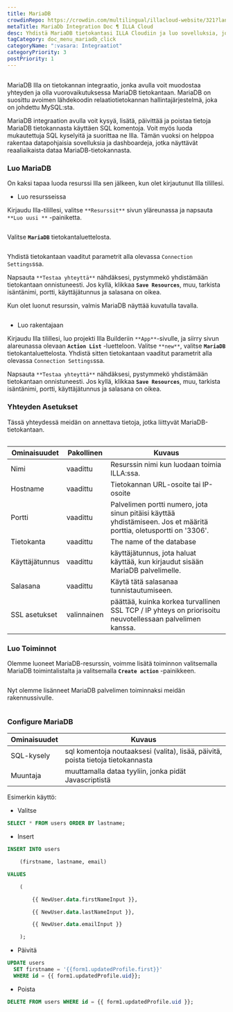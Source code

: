 ```yaml
---
title: MariaDB
crowdinRepo: https://crowdin.com/multilingual/illacloud-website/321?languages=fi&filter=basic&value=0
metaTitle: MariaDb Integration Doc ¶ ILLA Cloud
desc: Yhdistä MariaDB tietokantasi ILLA Cloudiin ja luo sovelluksia, jotka voivat kysyä, manipuloida ja näyttää tietoja. Lue tämä opas oppiaksesi.
tagCategory: doc_menu_mariadb_click
categoryName: ":vasara: Integraatiot"
categoryPriority: 3
postPriority: 1
---
```


## <h2 hidden>Mitä MariaDB on?</h2>

MariaDB Illa on tietokannan integraatio, jonka avulla voit muodostaa yhteyden ja olla vuorovaikutuksessa MariaDB tietokantaan. MariaDB on suosittu avoimen lähdekoodin relaatiotietokannan hallintajärjestelmä, joka on johdettu MySQL:sta.

MariaDB integraation avulla voit kysyä, lisätä, päivittää ja poistaa tietoja MariaDB tietokannasta käyttäen SQL komentoja. Voit myös luoda mukautettuja SQL kyselyitä ja suorittaa ne Illa. Tämän vuoksi on helppoa rakentaa datapohjaisia sovelluksia ja dashboardeja, jotka näyttävät reaaliaikaista dataa MariaDB-tietokannasta.

### Luo MariaDB

On kaksi tapaa luoda resurssi Illa sen jälkeen, kun olet kirjautunut Illa tilillesi. 

-   Luo resursseissa

Kirjaudu Illa-tilillesi, valitse `**Resurssit**` sivun yläreunassa ja napsauta `**Luo uusi **` -painiketta. 

<img src='https://cdn.illacloud.com/official-website/img/docs/external_resource.png' alt='' />

Valitse **`MariaDB`** tietokantaluettelosta.

<img src='https://cdn.illacloud.com/official-website/img/docs/action_list.png' alt='' />

Yhdistä tietokantaan vaaditut parametrit alla olevassa `Connection Settings`ssa. 

Napsauta `**Testaa yhteyttä**` nähdäksesi, pystymmekö yhdistämään tietokantaan onnistuneesti. Jos kyllä, klikkaa **`Save Resources`**, muu, tarkista isäntänimi, portti, käyttäjätunnus ja salasana on oikea.

Kun olet luonut resurssin, valmis MariaDB näyttää kuvatulla tavalla.

<img src='https://cdn.illacloud.com/official-website/img/docs/maria_ex_ready.png' alt='' />

-   Luo rakentajaan

Kirjaudu Illa tilillesi, luo projekti Illa Builderiin `**App**`-sivulle, ja siirry sivun alareunassa olevaan **`Action List`** -luetteloon. Valitse `**new**`, valitse **`MariaDB`** tietokantaluettelosta. Yhdistä sitten tietokantaan vaaditut parametrit alla olevassa `Connection Settings`ssa.

Napsauta `**Testaa yhteyttä**` nähdäksesi, pystymmekö yhdistämään tietokantaan onnistuneesti. Jos kyllä, klikkaa **`Save Resources`**, muu, tarkista isäntänimi, portti, käyttäjätunnus ja salasana on oikea.

### Yhteyden Asetukset

Tässä yhteydessä meidän on annettava tietoja, jotka liittyvät MariaDB-tietokantaan.

<img src='https://cdn.illacloud.com/official-website/img/docs/maria_config.png' alt='' />

| Ominaisuudet   | Pakollinen  | Kuvaus                                                                                                              |
| -------------- | ----------- | ------------------------------------------------------------------------------------------------------------------- |
| Nimi           | vaadittu    | Resurssin nimi kun luodaan toimia ILLA:ssa.                                                                         |
| Hostname       | vaadittu    | Tietokannan URL-osoite tai IP-osoite                                                                                |
| Portti         | vaadittu    | Palvelimen portti numero, jota sinun pitäisi käyttää yhdistämiseen. Jos et määritä porttia, oletusportti on '3306'. |
| Tietokanta     | vaadittu    | The name of the database                                                                                            |
| Käyttäjätunnus | vaadittu    | käyttäjätunnus, jota haluat käyttää, kun kirjaudut sisään MariaDB palvelimelle.                                     |
| Salasana       | vaadittu    | Käytä tätä salasanaa tunnistautumiseen.                                                                             |
| SSL asetukset  | valinnainen | päättää, kuinka korkea turvallinen SSL TCP / IP yhteys on priorisoitu neuvotellessaan palvelimen kanssa.            |

### Luo Toiminnot

Olemme luoneet MariaDB-resurssin, voimme lisätä toiminnon valitsemalla MariaDB toimintalistalta ja valitsemalla **`Create action`** -painikkeen.

<img src='https://cdn.illacloud.com/official-website/img/docs/maria_resource_list.png' alt='' />

 Nyt olemme lisänneet MariaDB palvelimen toiminnaksi meidän rakennussivulle.

<img src='https://cdn.illacloud.com/official-website/img/docs/maria.png' alt='' />

### Configure MariaDB

| Ominaisuudet | Kuvaus                                                                           |
| ------------ | -------------------------------------------------------------------------------- |
| SQL-kysely   | sql komentoja noutaaksesi (valita), lisää, päivitä, poista tietoja tietokannasta |
| Muuntaja     | muuttamalla dataa tyyliin, jonka pidät Javascriptistä                            |

Esimerkin käyttö:

-   Valitse

```sql
SELECT * FROM users ORDER BY lastname;
```

-   Insert

```sql
INSERT INTO users

	(firstname, lastname, email)

VALUES

	(

		{{ NewUser.data.firstNameInput }},

		{{ NewUser.data.lastNameInput }},

		{{ NewUser.data.emailInput }}

	);
```

-   Päivitä

```sql
UPDATE users
  SET firstname = '{{form1.updatedProfile.first}}'
  WHERE id = {{ form1.updatedProfile.uid}};
```

-   Poista

```sql
DELETE FROM users WHERE id = {{ form1.updatedProfile.uid }};
```

